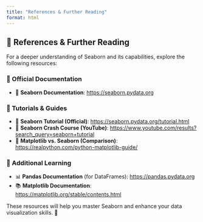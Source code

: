 ```yaml
---
title: "References & Further Reading"
format: html
---
```


## 📌 References & Further Reading  

For a deeper understanding of Seaborn and its capabilities, explore the following resources:  

### 🔹 Official Documentation  
- 📄 **Seaborn Documentation**: [https://seaborn.pydata.org](https://seaborn.pydata.org)  

### 🔹 Tutorials & Guides  
- 📖 **Seaborn Tutorial (Official)**: [https://seaborn.pydata.org/tutorial.html](https://seaborn.pydata.org/tutorial.html)  
- 🎥 **Seaborn Crash Course (YouTube)**: [https://www.youtube.com/results?search_query=seaborn+tutorial](https://www.youtube.com/results?search_query=seaborn+tutorial)  
- 📝 **Matplotlib vs. Seaborn (Comparison)**: [https://realpython.com/python-matplotlib-guide/](https://realpython.com/python-matplotlib-guide/)  

### 🔹 Additional Learning  
- 📊 **Pandas Documentation** (for DataFrames): [https://pandas.pydata.org](https://pandas.pydata.org)  
- 📚 **Matplotlib Documentation**: [https://matplotlib.org/stable/contents.html](https://matplotlib.org/stable/contents.html)  

These resources will help you master Seaborn and enhance your data visualization skills. 🚀  
